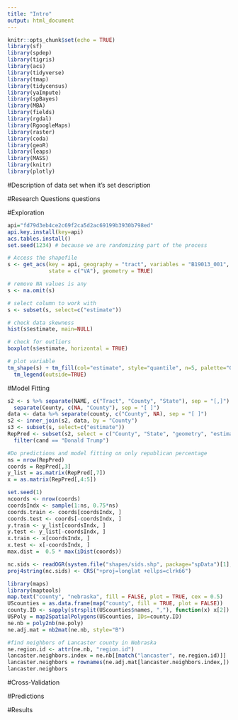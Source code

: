 ```yaml
---
title: "Intro"
output: html_document
---
```


```r
knitr::opts_chunk$set(echo = TRUE)
library(sf)
library(spdep)
library(tigris)
library(acs)
library(tidyverse)
library(tmap)
library(tidycensus)
library(yaImpute)
library(spBayes)
library(MBA)
library(fields)
library(rgdal)
library(RgoogleMaps)
library(raster)
library(coda)
library(geoR)
library(leaps)
library(MASS)
library(knitr)
library(plotly) 
```

#Description of data set when it's set
description

#Research Questions
questions

#Exploration
```r


api="fd79d3eb4ce2c69f2ca5d2ac69199b3930b798ed"
api.key.install(key=api)
acs.tables.install()
set.seed(1234) # because we are randomizing part of the process

# Access the shapefile
s <- get_acs(key = api, geography = "tract", variables = "B19013_001",
             state = c("VA"), geometry = TRUE)

# remove NA values is any
s <- na.omit(s)

# select column to work with
s <- subset(s, select=c("estimate"))

# check data skewness
hist(s$estimate, main=NULL)

# check for outliers
boxplot(s$estimate, horizontal = TRUE)

# plot variable
tm_shape(s) + tm_fill(col="estimate", style="quantile", n=5, palette="Greens") +
  tm_legend(outside=TRUE)
```

#Model Fitting
```r
s2 <- s %>% separate(NAME, c("Tract", "County", "State"), sep = "[,]") %>%
  separate(County, c(NA, "County"), sep = "[ ]")
data <- data %>% separate(county, c("County", NA), sep = "[ ]")
s2 <- inner_join(s2, data, by = "County")
s3 <- subset(s, select=c("estimate"))
RepPred <- subset(s2, select = c("County", "State", "geometry", "estimate", "moe", "cand", "pct", "st")) %>% 
  filter(cand == "Donald Trump")

#Do predictions and model fitting on only republican percentage
ns = nrow(RepPred)
coords = RepPred[,3]
y_list = as.matrix(RepPred[,7])
x = as.matrix(RepPred[,4:5])

set.seed(1)
ncoords <- nrow(coords)
coordsIndx <- sample(1:ns, 0.75*ns)
coords.train <- coords[coordsIndx, ]
coords.test <- coords[-coordsIndx, ]
y.train <- y_list[coordsIndx, ]
y.test <- y_list[-coordsIndx, ]
x.train <- x[coordsIndx, ]
x.test <- x[-coordsIndx, ]
max.dist =  0.5 * max(iDist(coords)) 

nc.sids <- readOGR(system.file("shapes/sids.shp", package="spData")[1], verbose = FALSE) 
proj4string(nc.sids) <- CRS("+proj=longlat +ellps=clrk66") 

library(maps) 
library(maptools) 
map.text("county", "nebraska", fill = FALSE, plot = TRUE, cex = 0.5)
UScounties = as.data.frame(map("county", fill = TRUE, plot = FALSE))
county.ID <- sapply(strsplit(UScounties$names, ","), function(x) x[2]) %>% unique()
USPoly = map2SpatialPolygons(UScounties, IDs=county.ID)
ne.nb = poly2nb(ne.poly) 
ne.adj.mat = nb2mat(ne.nb, style="B") 

#find neighbors of Lancaster county in Nebraska 
ne.region.id <- attr(ne.nb, "region.id") 
lancaster.neighbors.index = ne.nb[[match("lancaster", ne.region.id)]] 
lancaster.neighbors = rownames(ne.adj.mat[lancaster.neighbors.index,]) 
lancaster.neighbors
```

#Cross-Validation

#Predictions

#Results

